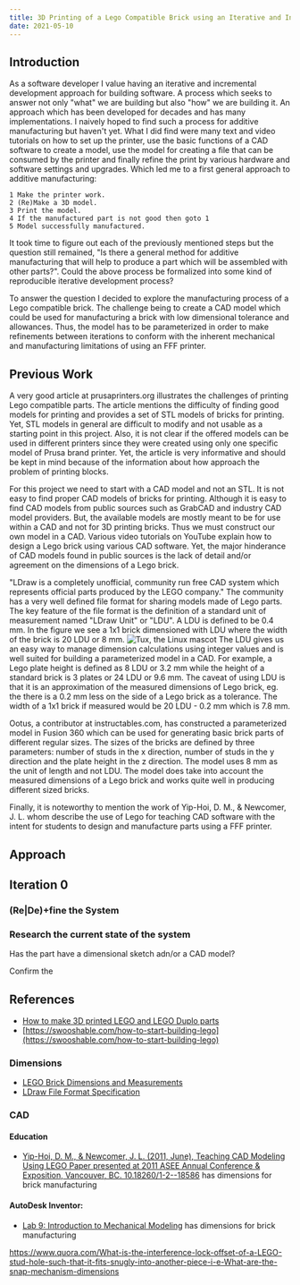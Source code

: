 ```yaml
---
title: 3D Printing of a Lego Compatible Brick using an Iterative and Incremental Development Approach
date: 2021-05-10
---
```


## Introduction

As a software developer I value having an iterative and incremental development approach for building software. A process which seeks to answer not only "what" we are building but also "how" we are building it. An approach which has been developed for decades and has many implementations. I naively hoped to find such a process for additive manufacturing but haven't yet. What I did find were many text and video tutorials on how to set up the printer, use the basic functions of a CAD software to create a model, use the model for creating a file that can be consumed by the printer and finally refine the print by various hardware and software settings and upgrades. Which led me to a first general approach to additive manufacturing:

    1 Make the printer work.
    2 (Re)Make a 3D model.
    3 Print the model.
    4 If the manufactured part is not good then goto 1
    5 Model successfully manufactured.

It took time to figure out each of the previously mentioned steps but the question still remained, "Is there a general method for additive manufacturing that will help to produce a part which will be assembled with other parts?". Could the above process be formalized into some kind of reproducible iterative development process?

To answer the question I decided to explore the manufacturing process of a Lego compatible brick. The challenge being to create a CAD model which could be used for manufacturing a brick with low dimensional tolerance and allowances. Thus, the model has to be parameterized in order to make refinements between iterations to conform with the inherent mechanical and manufacturing limitations of using an FFF printer.

## Previous Work

A very good article at prusaprinters.org illustrates the challenges of printing Lego compatible parts. The article mentions the difficulty of finding good models for printing and provides a set of STL models of bricks for printing. Yet, STL models in general are difficult to modify and not usable as a starting point in this project.  Also, it is not clear if the offered models can be used in different printers since they were created using only one specific model of Prusa brand printer. Yet, the article is very informative and should be kept in mind because of the information about how approach the problem of printing blocks.

For this project we need to start with a CAD model and not an STL. It is not easy to find proper CAD models of bricks for printing. Although it is easy to find CAD models from public sources such as GrabCAD and industry CAD model providers. But, the available models are mostly meant to be for use within a CAD and not for 3D printing bricks. Thus we must construct our own model in a CAD. Various video tutorials on YouTube explain how to design a Lego brick using various CAD software. Yet, the major hinderance of CAD models found in public sources is the lack of detail and/or agreement on the dimensions of a Lego brick.

"LDraw is a completely unofficial, community run free CAD system which represents official parts produced by the LEGO company." The community has a very well defined file format for sharing models made of Lego parts. The key feature of the file format is the definition of a standard unit of measurement named "LDraw Unit" or "LDU". A LDU is defined to be 0.4 mm. In the figure we see a 1x1 brick dimensioned with LDU where the width of the brick is 20 LDU or 8 mm. ![Tux, the Linux mascot](../assets/dim.png) The LDU gives us an easy way to manage dimension calculations using integer values and is well suited for building a parameterized model in a CAD. For example, a Lego plate height is defined as 8 LDU or 3.2 mm while the height of a standard brick is 3 plates or 24 LDU or 9.6 mm. The caveat of using LDU is that it is an approximation of the measured dimensions of Lego brick, eg. the there is a 0.2 mm less on the side of a Lego brick as a tolerance. The width of a 1x1 brick if measured would be 20 LDU - 0.2 mm which is 7.8 mm.

Ootus, a contributor at instructables.com, has constructed a parameterized model in Fusion 360 which can be used for generating basic brick parts of different regular sizes. The sizes of the bricks are defined by three parameters: number of studs in the x direction, number of studs in the y direction and the plate height in the z direction. The model uses 8 mm as the unit of length and not LDU. The model does take into account the measured dimensions of a Lego brick and works quite well in producing different sized bricks.

 Finally, it is noteworthy to mention the work of Yip-Hoi, D. M., & Newcomer, J. L. whom describe the use of Lego for teaching CAD software with the intent for students to design and manufacture parts using a FFF printer.

## Approach

## Iteration 0

### (Re|De)+fine the System



### Research the current state of the system

Has the part have a dimensional sketch adn/or a CAD model?

Confirm the 

## References

- [How to make 3D printed LEGO and LEGO Duplo parts](https://blog.prusaprinters.org/how-to-make-3d-printed-lego-and-lego-duplo-parts_31741/)
- [https://swooshable.com/how-to-start-building-lego](https://swooshable.com/how-to-start-building-lego)

### Dimensions

- [LEGO Brick Dimensions and Measurements](http://www.bartneck.de/2019/04/21/lego-brick-dimensions-and-measurements/)
- [LDraw File Format Specification](https://www.ldraw.org/article/218.html)

### CAD

#### Education
- [Yip-Hoi, D. M., & Newcomer, J. L. (2011, June), Teaching CAD Modeling Using
LEGO Paper presented at 2011 ASEE Annual Conference & Exposition, Vancouver, BC.
10.18260/1-2--18586](https://peer.asee.org/teaching-cad-modeling-using-lego) has dimensions for brick manufacturing

#### AutoDesk Inventor:
- [Lab 9: Introduction to Mechanical Modeling](http://www.sze.hu/~kocsisz/kiberfizikai%20rendszerek/09-MechanicalModeling.pdf) has dimensions for brick manufacturing

https://www.quora.com/What-is-the-interference-lock-offset-of-a-LEGO-stud-hole-such-that-it-fits-snugly-into-another-piece-i-e-What-are-the-snap-mechanism-dimensions
